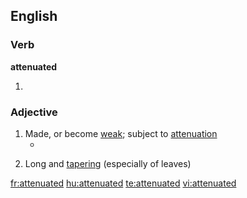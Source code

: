 ==English==

===Verb===
'''attenuated'''

# {{past of|[[attenuate]]}}

===Adjective===
{{en-adj}}

# Made, or become [[weak]]; subject to [[attenuation]]
#*{{quote-book|year=1835|author=[[s:Author:William Gilmore Simms|William Gilmore Simms]]|title=[[s:The Partisan|The Partisan]]|publisher=Harper|section=[[s:The Partisan/XII|Chapter XII]]|page=[[s:Page:The Partisan, v1.djvu/131|140]]|passage=She had become spiritualized in mind, even as she had grown '''attenuated''' in person.}}
#{{botany}} Long and [[tapering]] (especially of leaves)

[[fr:attenuated]]
[[hu:attenuated]]
[[te:attenuated]]
[[vi:attenuated]]